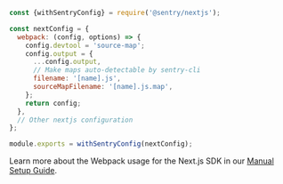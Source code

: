 ```javascript {filename:next.config.(js|mjs)}
const {withSentryConfig} = require('@sentry/nextjs');

const nextConfig = {
  webpack: (config, options) => {
    config.devtool = 'source-map';
    config.output = {
      ...config.output,
      // Make maps auto-detectable by sentry-cli
      filename: '[name].js',
      sourceMapFilename: '[name].js.map',
    };
    return config;
  },
  // Other nextjs configuration
};

module.exports = withSentryConfig(nextConfig);
```

Learn more about the Webpack usage for the Next.js SDK in our [Manual Setup Guide](/platforms/javascript/guides/nextjs/manual-setup/#extend-nextjs-configuration).
